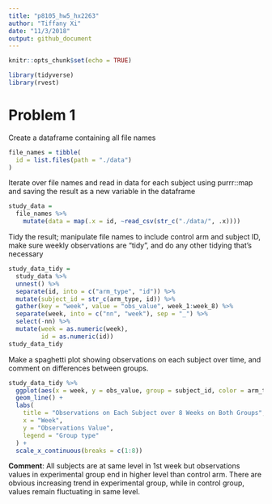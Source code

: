```yaml
---
title: "p8105_hw5_hx2263"
author: "Tiffany Xi"
date: "11/3/2018"
output: github_document
---
```


```r
knitr::opts_chunk$set(echo = TRUE)

library(tidyverse)
library(rvest)
```

# Problem 1

Create a dataframe containing all file names

```r
file_names = tibble(
  id = list.files(path = "./data")
) 
```

Iterate over file names and read in data for each subject using purrr::map and saving the result as a new variable in the dataframe
```r
study_data = 
  file_names %>% 
	mutate(data = map(.x = id, ~read_csv(str_c("./data/", .x)))) 
```

Tidy the result; manipulate file names to include control arm and subject ID, make sure weekly observations are “tidy”, and do any other tidying that’s necessary

```r
study_data_tidy = 
  study_data %>% 
  unnest() %>% 
  separate(id, into = c("arm_type", "id")) %>% 
  mutate(subject_id = str_c(arm_type, id)) %>%
  gather(key = "week", value = "obs_value", week_1:week_8) %>% 
  separate(week, into = c("nn", "week"), sep = "_") %>% 
  select(-nn) %>% 
  mutate(week = as.numeric(week),
         id = as.numeric(id))
study_data_tidy
```

Make a spaghetti plot showing observations on each subject over time, and comment on differences between groups.

```r
study_data_tidy %>% 
  ggplot(aes(x = week, y = obs_value, group = subject_id, color = arm_type)) +
  geom_line() +
  labs(
    title = "Observations on Each Subject over 8 Weeks on Both Groups", 
    x = "Week", 
    y = "Observations Value", 
    legend = "Group type"
  ) +
  scale_x_continuous(breaks = c(1:8))
```

**Comment**:
All subjects are at same level in 1st week but observations values in experimental group end in higher level than control arm. There are obvious increasing trend in experimental group, while in control group, values remain fluctuating in same level.

